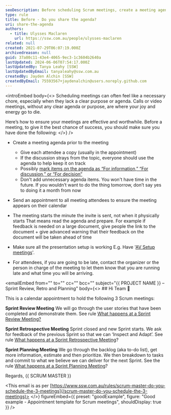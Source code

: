 ```yaml
---
seoDescription: Before scheduling Scrum meetings, create a meeting agenda and share it with attendees to ensure everyone stays on track.
type: rule
title: Before - Do you share the agenda?
uri: share-the-agenda
authors:
  - title: Ulysses Maclaren
    url: https://ssw.com.au/people/ulysses-maclaren
related: null
created: 2021-07-29T06:07:19.000Z
archivedreason: null
guid: 37a80c11-43e4-4065-9ec3-1c3604b2640a
lastUpdated: 2024-06-06T07:54:17.000Z
lastUpdatedBy: Tanya Leahy [SSW]
lastUpdatedByEmail: tanyaleahy@ssw.com.au
createdBy: Jayden Alchin [SSW]
createdByEmail: 75593567+jaydenalchin@users.noreply.github.com
---
```


<introEmbed
  body={<>
Scheduling meetings can often feel like a necessary chore, especially when they lack a clear purpose or agenda. Calls or video meetings, without any clear agenda or purpose, are where your joy and energy go to die.

Here’s how to ensure your meetings are effective and worthwhile. Before a meeting, to give it the best chance of success, you should make sure you have done the following:
  </>}
/>
- Create a meeting agenda prior to the meeting

  - Give each attendee a copy (usually in the appointment)
  - If the discussion strays from the topic, everyone should use the agenda to help keep it on track
  - Possibly [mark items on the agenda as “For information,” “For discussion,” or “For decision”](/stick-to-the-agenda-and-complete-the-meetings-goal)
  - Don't add unnecessary agenda items. You won't have time in the future. If you wouldn’t want to do the thing tomorrow, don’t say yes to doing it a month from now

- Send an appointment to all meeting attendees to ensure the meeting appears on their calendar
- The meeting starts the minute the invite is sent, not when it physically starts
  That means read the agenda and prepare. For example if feedback is needed on a large document, give people the link to the document + give advanced warning that their feedback on the document will be taken ahead of time
- Make sure all the presentation setup is working
  E.g. Have '[AV Setup meetings](https://my.sugarlearning.com/SSW/items/13053/av-setup-for-microsoft-teams-meetings-sydney-chapel)'.
- For attendees, if you are going to be late, contact the organizer or the person in charge of the meeting to let them know that you are running late and what time you will be arriving.

<emailEmbed
  from=""
  to=""
  cc=""
  bcc=""
  subject="&#123;&#123; PROJECT NAME &#125;&#125; – Sprint Review, Retro and Planning"
  body={<>
    ## Hi Team 👋

This is a calendar appointment to hold the following 3 Scrum meetings:

**Sprint Review Meeting**
We will go through the user stories that have been completed and demonstrate them.
See rule [What happens at a Sprint Review Meeting?](/do-you-know-what-happens-at-a-sprint-review-meeting)

**Sprint Retrospective Meeting**
Sprint closed and new Sprint starts.
We ask for feedback of the previous Sprint so that we can ‘Inspect and Adapt’.
See rule [What happens at a Sprint Retrospective Meeting](/do-you-know-what-happens-at-a-sprint-retrospective-meeting)?

**Sprint Planning Meeting**
We go through the backlog (aka to-do list), get more information, estimate and then prioritize.
We then breakdown to tasks and commit to what we believe we can deliver for the next Sprint.
See the rule [What happens at a Sprint Planning Meeting](/what-happens-at-a-sprint-planning-meeting)?

Regards,
&#123;&#123; SCRUM MASTER &#125;&#125;

<This email is as per [https://www.ssw.com.au/rules/scrum-master-do-you-schedule-the-3-meetings](/scrum-master-do-you-schedule-the-3-meetings)>
  </>}
  figureEmbed={{
    preset: "goodExample",
    figure: "Good example - Appointment template for Scrum meetings",
    shouldDisplay: true
  }}
/>
